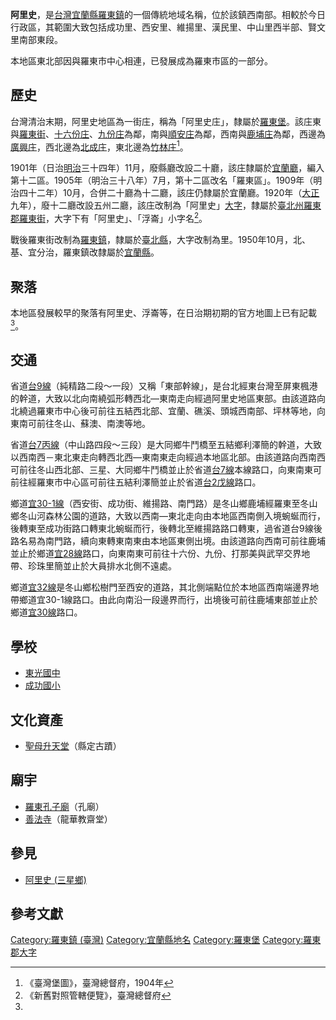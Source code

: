 {{noteTA
|1 = zh-cn:庄; zh-hk:庄; zh-tw:庄;
}}
'''阿里史'''，是[[台灣|台灣]][[宜蘭縣|宜蘭縣]][[羅東鎮_(臺灣)|羅東鎮]]的一個傳統地域名稱，位於該鎮西南部。相較於今日行政區，其範圍大致包括成功里、西安里、維揚里、漢民里、中山里西半部、賢文里南部東段。

本地區東北部因與羅東市中心相連，已發展成為羅東市區的一部分。

==歷史==
台灣清治末期，阿里史地區為一街庄，稱為「阿里史庄」，隸屬於[[羅東堡|羅東堡]]。該庄東與[[羅東_(大字)|羅東街]]、[[十六份庄|十六份庄]]、[[九分_(宜蘭縣)|九份庄]]為鄰，南與[[順安庄|順安庄]]為鄰，西南與[[鹿埔庄|鹿埔庄]]為鄰，西邊為[[廣興庄|廣興庄]]，西北邊為[[北成庄|北成庄]]，東北邊為[[竹林_(宜蘭縣)|竹林庄]]<ref name="臺灣堡圖">《臺灣堡圖》，臺灣總督府，1904年</ref>。

1901年（日治[[明治|明治]]三十四年）11月，廢縣廳改設二十廳，該庄隸屬於[[宜蘭廳|宜蘭廳]]，編入第十二區。1905年（明治三十八年）7月，第十二區改名「羅東區」。1909年（明治四十二年）10月，合併二十廳為十二廳，該庄仍隸屬於宜蘭廳。1920年（[[大正|大正]]九年），廢十二廳改設五州二廳，該庄改制為「阿里史」[[大字|大字]]，隸屬於[[臺北州|臺北州]][[羅東郡|羅東郡]][[羅東街|羅東街]]，大字下有「阿里史」、「浮崙」小字名<ref>《新舊對照管轄便覽》，臺灣總督府</ref>。

戰後羅東街改制為[[羅東鎮_(臺灣)|羅東鎮]]，隸屬於[[臺北縣|臺北縣]]，大字改制為里。1950年10月，北、基、宜分治，羅東鎮改隸屬於[[宜蘭縣|宜蘭縣]]。

==聚落==
本地區發展較早的聚落有阿里史、浮崙等，在日治期初期的官方地圖上已有記載<ref name="臺灣堡圖"/>。

==交通==
省道[[台9線|台9線]]（純精路二段～一段）又稱「東部幹線」，是台北經東台灣至屏東楓港的幹道，大致以北向南繞弧形轉西北—東南走向經過阿里史地區東部。由該道路向北繞過羅東市中心後可前往五結西北部、宜蘭、礁溪、頭城西南部、坪林等地，向東南可前往冬山、蘇澳、南澳等地。

省道[[台7丙線|台7丙線]]（中山路四段～三段）是大同鄉牛鬥橋至五結鄉利澤簡的幹道，大致以西南西－東北東走向轉西北西—東南東走向經過本地區北部。由該道路向西南西可前往冬山西北部、三星、大同鄉牛鬥橋並止於省道[[台7線|台7線]]本線路口，向東南東可前往經羅東市中心區可前往五結利澤簡並止於省道[[台2戊線|台2戊線]]路口。

鄉道[[宜30-1線|宜30-1線]]（西安街、成功街、維揚路、南門路）是冬山鄉鹿埔經羅東至冬山鄉冬山河森林公園的道路，大致以西南—東北走向由本地區西南側入境蜿蜒而行，後轉東至成功街路口轉東北蜿蜒而行，後轉北至維揚路路口轉東，過省道台9線後路名易為南門路，續向東轉東南東由本地區東側出境。由該道路向西南可前往鹿埔並止於鄉道[[宜28線|宜28線]]路口，向東南東可前往十六份、九份、打那美與武罕交界地帶、珍珠里簡並止於大員排水北側不遠處。

鄉道[[宜32線|宜32線]]是冬山鄉松樹門至西安的道路，其北側端點位於本地區西南端邊界地帶鄉道宜30-1線路口。由此向南沿一段邊界而行，出境後可前往鹿埔東部並止於鄉道[[宜30線|宜30線]]路口。

==學校==
*[[東光國中|東光國中]]
*[[宜蘭縣羅東鎮成功國民小學|成功國小]]

==文化資產==
*[[聖母升天堂_(羅東鎮)|聖母升天堂]]（縣定古蹟）

==廟宇==
*[[羅東孔子廟|羅東孔子廟]]（孔廟）
*[[善法寺|善法寺]]（龍華教齋堂）

==參見==
*[[阿里史_(三星鄉)|阿里史 (三星鄉)]]

==參考文獻==
{{reflist}}

{{羅東郡}}

[[Category:羅東鎮_(臺灣)|Category:羅東鎮 (臺灣)]]
[[Category:宜蘭縣地名|Category:宜蘭縣地名]]
[[Category:羅東堡|Category:羅東堡]]
[[Category:羅東郡大字|Category:羅東郡大字]]